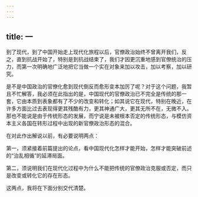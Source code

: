 ```yaml
---
---
---
```

title: 一
---



到了现代，到了中国开始走上现代化旅程以后，官僚政治始终不曾离开我们，反之，直到抗战开始了，特别是到抗战结束了，我们才因更沉重地感到官僚统治的压力，而第一次明确地广泛地把它当做一个实在对象来加以攻击，加以考察，加以研究。

是不是中国政治的官僚化愈到现代倒反而愈形变本加厉了呢？对于这个问题，我暂且不忙解答，我必须在此指出的是，中国现代的官僚政治已不完全是传统的那一套，它由本质到表象都有了不少的改变和转化；如其说它在现代，特别在晚近，在许多方面比过去表现得更其残酷有力，更其神通广大，更其无所不在，无微不入。那也不能说是由于传统形态的发展，而宁说是未被根本否定的传统形态，与模仿资本主义各国在转形过程中出现的新官僚政治形态的混合。

在对此作出解说以前，有必要说明两点：

第一，须紧接着前篇提出的论点，看中国现代化怎样才能开始，怎样才能突破前述的“治乱相循”的延滞局面。

第二，须说明我们在现代化过程中为什么不能把传统的官僚政治克服或否定，而只是改变或转化它的存在形态。

这两点，我将在下面分别交代清楚。